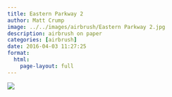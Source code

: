 ```yaml
---
title: Eastern Parkway 2
author: Matt Crump
image: ../../images/airbrush/Eastern Parkway 2.jpg
description: airbrush on paper
categories: [airbrush]
date: 2016-04-03 11:27:25
format:
  html:
    page-layout: full
---
```


![](../../images/airbrush/Eastern Parkway 2.jpg)

